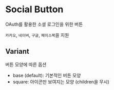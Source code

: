 
# Social Button

OAuth를 활용한 소셜 로그인을 위한 버튼

`카카오`, `네이버`, `구글`, `페이스북`을 지원

<Canvas>
  <Story id="components-social-button--base" />
</Canvas>

<ArgsTable story={PRIMARY_STORY} />

## Variant

버튼 모양에 따른 옵션

- base (default): 기본적인 버튼 모양
- square: 아이콘만 보여지는 모양 (children을 무시)

<Canvas withSource="none">
  <Story id="components-social-button--variant" />
</Canvas>
